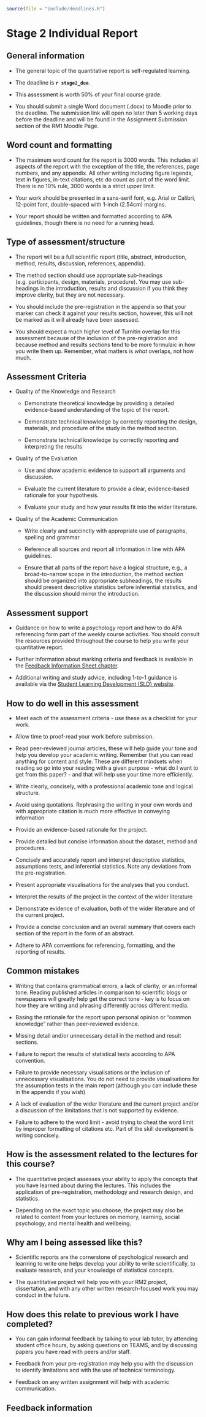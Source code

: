 ```r
source(file = "include/deadlines.R")
```

# Stage 2 Individual Report {#stage2-AIS}

## General information 

- The general topic of the quantitative report is self-regulated learning. 

- The deadline is **`r stage2_due`**.

- This assessment is worth 50% of your final course grade. 

- You should submit a single Word document (.docx) to Moodle prior to the deadline. The submission link will open no later than 5 working days before the deadline and will be found in the Assignment Submission section of the RM1 Moodle Page.

## Word count and formatting

- The maximum word count for the report is 3000 words. This includes all aspects of the report with the exception of the title, the references, page numbers, and any appendix. All other writing including figure legends, text in figures, in-text citations, etc do count as part of the word limit. There is no 10% rule, 3000 words is a strict upper limit.

- Your work should be presented in a sans-serif font, e.g. Arial or Calibri, 12-point font, double-spaced with 1-inch (2.54cm) margins.

- Your report should be written and formatted according to APA guidelines, though there is no need for a running head.

## Type of assessment/structure

- The report will be a full scientific report (title, abstract, introduction, method, results, discussion, references, appendix). 

- The method section should use appropriate sub-headings (e.g. participants, design, materials, procedure). You may use sub-headings in the introduction, results and discussion if you think they improve clarity, but they are not necessary. 

- You should include the pre-registration in the appendix so that your marker can check it against your results section, however, this will not be marked as it will already have been assessed. 

- You should expect a much higher level of Turnitin overlap for this assessment because of the inclusion of the pre-registration and because method and results sections tend to be more formulaic in how you write them up. Remember, what matters is *what* overlaps, not how much. 

## Assessment Criteria

- Quality of the Knowledge and Research

    - Demonstrate theoretical knowledge by providing a detailed evidence-based understanding of the topic of the report.

    - Demonstrate technical knowledge by correctly reporting the design, materials, and procedure of the study in the method section.

    - Demonstrate technical knowledge by correctly reporting and interpreting the results

- Quality of the Evaluation

    - Use and show academic evidence to support all arguments and discussion.

    - Evaluate the current literature to provide a clear, evidence-based rationale for your hypothesis.

    - Evaluate your study and how your results fit into the wider literature.

- Quality of the Academic Communication

    - Write clearly and succinctly with appropriate use of paragraphs, spelling and grammar.

    - Reference all sources and report all information in line with APA guidelines.

    - Ensure that all parts of the report have a logical structure, e.g., a broad-to-narrow scope in the introduction, the method section should be organized into appropriate subheadings, the results should present descriptive statistics before inferential statistics, and the discussion should mirror the introduction.

## Assessment support

- Guidance on how to write a psychology report and how to do APA referencing form part of the weekly course activities. You should consult the resources provided throughout the course to help you write your quantitative report.

 - Further information about marking criteria and feedback is available in the [Feedback Information Sheet chapter](#FIS).

- Additional writing and study advice, including 1-to-1 guidance is available via the [Student Learning Development (SLD) website](https://www.gla.ac.uk/myglasgow/sld/).

## How to do well in this assessment

- Meet each of the assessment criteria - use these as a checklist for your work.

- Allow time to proof-read your work before submission.

- Read peer-reviewed journal articles, these will help guide your tone and help you develop your academic writing. Remember that you can read anything for content and style. These are different mindsets when reading so go into your reading with a given purpose  - what do I want to get from this paper? - and that will help use your time more efficiently.

- Write clearly, concisely, with a professional academic tone and logical structure.

- Avoid using quotations. Rephrasing the writing in your own words and with appropriate citation is much more effective in conveying information

- Provide an evidence-based rationale for the project.

- Provide detailed but concise information about the dataset, method and procedures.

- Concisely and accurately report and interpret descriptive statistics, assumptions tests, and inferential statistics. Note any deviations from the pre-registration.

- Present appropriate visualisations for the analyses that you conduct. 

- Interpret the results of the project in the context of the wider literature

- Demonstrate evidence of evaluation, both of the wider literature and of the current project.

- Provide a concise conclusion and an overall summary that covers each section of the report in the form of an abstract.

- Adhere to APA conventions for referencing, formatting, and the reporting of results.

## Common mistakes

- Writing that contains grammatical errors, a lack of clarity, or an informal tone. Reading published articles in comparison to scientific blogs or newspapers will greatly help get the correct tone - key is to focus on how they are writing and phrasing differently across different media.

- Basing the rationale for the report upon personal opinion or “common knowledge” rather than peer-reviewed evidence.

- Missing detail and/or unnecessary detail in the method and result sections.

- Failure to report the results of statistical tests according to APA convention.

- Failure to provide necessary visualisations or the inclusion of unnecessary visualisations. You do not need to provide visualisations for the assumption tests in the main report (although you can include these in the appendix if you wish)

- A lack of evaluation of the wider literature and the current project and/or a discussion of the limitations that is not supported by evidence. 

- Failure to adhere to the word limit - avoid trying to cheat the word limit by improper formatting of citations etc. Part of the skill development is writing concisely.

## How is the assessment related to the lectures for this course?

- The quantitative project assesses your ability to apply the concepts that you have learned about during the lectures. This includes the application of pre-registration, methodology and research design, and statistics. 

- Depending on the exact topic you choose, the project may also be related to content from your lectures on memory, learning, social psychology, and mental health and wellbeing. 

## Why am I being assessed like this?

- Scientific reports are the cornerstone of psychological research and learning to write one helps develop your ability to write scientifically, to evaluate research, and your knowledge of statistical concepts. 

- The quantitative project will help you with your RM2 project, dissertation, and with any other written research-focused work you may conduct in the future.

## How does this relate to previous work I have completed?

- You can gain informal feedback by talking to your lab tutor, by attending student office hours, by asking questions on TEAMS, and by discussing papers you have read with peers and/or staff. 

- Feedback from your pre-registration may help you with the discussion to identify limitations and with the use of technical terminology.

- Feedback on any written assignment will help with academic communication. 

## Feedback information
